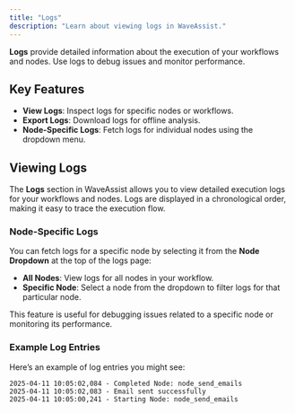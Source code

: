 ```yaml
---
title: "Logs"
description: "Learn about viewing logs in WaveAssist."
---
```


**Logs** provide detailed information about the execution of your workflows and nodes. Use logs to debug issues and monitor performance.

## Key Features

- **View Logs**: Inspect logs for specific nodes or workflows.
- **Export Logs**: Download logs for offline analysis.
- **Node-Specific Logs**: Fetch logs for individual nodes using the dropdown menu.

## Viewing Logs

The **Logs** section in WaveAssist allows you to view detailed execution logs for your workflows and nodes. Logs are displayed in a chronological order, making it easy to trace the execution flow.

### Node-Specific Logs

You can fetch logs for a specific node by selecting it from the **Node Dropdown** at the top of the logs page:

- **All Nodes**: View logs for all nodes in your workflow.
- **Specific Node**: Select a node from the dropdown to filter logs for that particular node.

This feature is useful for debugging issues related to a specific node or monitoring its performance.

### Example Log Entries

Here’s an example of log entries you might see:

```
2025-04-11 10:05:02,084 - Completed Node: node_send_emails
2025-04-11 10:05:02,083 - Email sent successfully
2025-04-11 10:05:00,241 - Starting Node: node_send_emails
```
